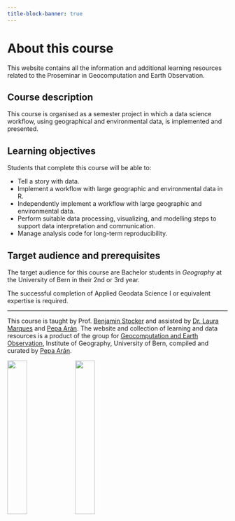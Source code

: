 ```yaml
---
title-block-banner: true
---
```


# About this course {.unnumbered}

This website contains all the information and additional learning resources related to the Proseminar in Geocomputation and Earth Observation.

## Course description

This course is organised as a semester project in which a data science workflow, using geographical and environmental data, is implemented and presented. 

## Learning objectives

Students that complete this course will be able to:

- Tell a story with data.
- Implement a workflow with large geographic and environmental data in R.
- Independently implement a workflow with large geographic and environmental data.
- Perform suitable data processing, visualizing, and modelling steps to support data interpretation and communication.
- Manage analysis code for long-term reproducibility.

## Target audience and prerequisites

The target audience for this course are Bachelor students in *Geography* at the University of Bern in their 2nd or 3rd year. 

The successful completion of Applied Geodata Science I or equivalent expertise is required.


-------
This course is taught by Prof. [Benjamin Stocker](https://geco-group.org/author/benjamin-stocker/) and assisted by [Dr. Laura Marques](https://geco-group.org/author/laura-marques/) and [Pepa Arán](https://geco-group.org/author/pepa-aran/). The website and collection of learning and data resources is a product of the group for [Geocomputation and Earth Observation](https://geco-group.org/), Institute of Geography, University of Bern, compiled and curated by [Pepa Arán](https://geco-group.org/author/pepa-aran/).

![](./images/logo_unibern_squid3.png){width="30%"} ![](./images/geco_logo_fullname.png){width="30%"}